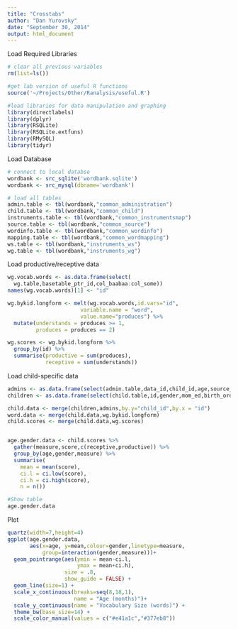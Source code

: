 ```yaml
---
title: "Crosstabs"
author: "Dan Yurovsky"
date: "September 30, 2014"
output: html_document
---
```


Load Required Libraries
```r
# clear all previous variables
rm(list=ls())

#get lab version of useful R functions
source('~/Projects/Other/Ranalysis/useful.R')

#load libraries for data manipulation and graphing
library(directlabels)
library(dplyr)
library(RSQLite)
library(RSQLite.extfuns)
library(RMySQL)
library(tidyr)
```

Load Database
```r
# connect to local databse
wordbank <- src_sqlite('wordbank.sqlite')
wordbank <- src_mysql(dbname='wordbank')

# load all tables
admin.table <- tbl(wordbank,"common_administration")
child.table <- tbl(wordbank,"common_child")
instruments.table <- tbl(wordbank,"common_instrumentsmap")
source.table <- tbl(wordbank,"common_source")
wordinfo.table <- tbl(wordbank,"common_wordinfo")
mapping.table <- tbl(wordbank,"common_wordmapping")
ws.table <- tbl(wordbank,"instruments_ws")
wg.table <- tbl(wordbank,"instruments_wg")
```

Load productive/receptive data
```r
wg.vocab.words <- as.data.frame(select(
  wg.table,basetable_ptr_id,col_baabaa:col_some))
names(wg.vocab.words)[1] <- "id"

wg.bykid.longform <- melt(wg.vocab.words,id.vars="id",
                       variable.name = "word",
                       value.name="produces") %>%
  mutate(understands = produces >= 1,
         produces = produces == 2)

wg.scores <- wg.bykid.longform %>%
  group_by(id) %>%
  summarise(productive = sum(produces),
            receptive = sum(understands))
```

Load child-specific data
```r
admins <- as.data.frame(select(admin.table,data_id,child_id,age,source_id))
children <- as.data.frame(select(child.table,id,gender,mom_ed,birth_order))

child.data <- merge(children,admins,by.y="child_id",by.x = "id")
word.data <- merge(child.data,wg.bykid.longform)
child.scores <- merge(child.data,wg.scores)


age.gender.data <- child.scores %>%
  gather(measure,score,c(receptive,productive)) %>%
  group_by(age,gender,measure) %>%
  summarise(
    mean = mean(score),
    ci.l = ci.low(score),
    ci.h = ci.high(score),
    n = n())

#Show table
age.gender.data
```

Plot
```r
quartz(width=7,height=4)
ggplot(age.gender.data, 
       aes(x=age, y=mean,colour=gender,linetype=measure,
           group=interaction(gender,measure)))+
  geom_pointrange(aes(ymin = mean-ci.l,
                      ymax = mean+ci.h),
                  size = .8,
                  show_guide = FALSE) +
  geom_line(size=1) +
  scale_x_continuous(breaks=seq(8,18,1),
                     name = "Age (months)")+
  scale_y_continuous(name = "Vocabulary Size (words)") +
  theme_bw(base_size=14) +
  scale_color_manual(values = c("#e41a1c","#377eb8"))
```